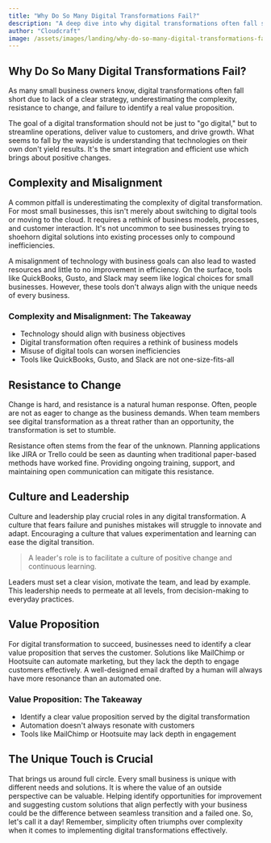 ```yaml
---
title: "Why Do So Many Digital Transformations Fail?"
description: "A deep dive into why digital transformations often fall short in small businesses, and how they can be set up for success."
author: "Cloudcraft"
image: /assets/images/landing/why-do-so-many-digital-transformations-fail.jpg
---
```


## Why Do So Many Digital Transformations Fail?

As many small business owners know, digital transformations often fall short due to lack of a clear strategy, underestimating the complexity, resistance to change, and failure to identify a real value proposition.

The goal of a digital transformation should not be just to "go digital," but to streamline operations, deliver value to customers, and drive growth. What seems to fall by the wayside is understanding that technologies on their own don't yield results. It's the smart integration and efficient use which brings about positive changes.

<ServicesBlurb />

## Complexity and Misalignment

A common pitfall is underestimating the complexity of digital transformation. For most small businesses, this isn't merely about switching to digital tools or moving to the cloud. It requires a rethink of business models, processes, and customer interaction. It's not uncommon to see businesses trying to shoehorn digital solutions into existing processes only to compound inefficiencies.

A misalignment of technology with business goals can also lead to wasted resources and little to no improvement in efficiency. On the surface, tools like QuickBooks, Gusto, and Slack may seem like logical choices for small businesses. However, these tools don't always align with the unique needs of every business.

### Complexity and Misalignment: The Takeaway

 * Technology should align with business objectives
 * Digital transformation often requires a rethink of business models
 * Misuse of digital tools can worsen inefficiencies
 * Tools like QuickBooks, Gusto, and Slack are not one-size-fits-all

## Resistance to Change

Change is hard, and resistance is a natural human response. Often, people are not as eager to change as the business demands. When team members see digital transformation as a threat rather than an opportunity, the transformation is set to stumble.

Resistance often stems from the fear of the unknown. Planning applications like JIRA or Trello could be seen as daunting when traditional paper-based methods have worked fine. Providing ongoing training, support, and maintaining open communication can mitigate this resistance.

<GetStartedBlurb />

## Culture and Leadership

Culture and leadership play crucial roles in any digital transformation. A culture that fears failure and punishes mistakes will struggle to innovate and adapt. Encouraging a culture that values experimentation and learning can ease the digital transition.

<blockquote>
A leader's role is to facilitate a culture of positive change and continuous learning. 
</blockquote>

Leaders must set a clear vision, motivate the team, and lead by example. This leadership needs to permeate at all levels, from decision-making to everyday practices.

## Value Proposition

For digital transformation to succeed, businesses need to identify a clear value proposition that serves the customer. Solutions like MailChimp or Hootsuite can automate marketing, but they lack the depth to engage customers effectively. A well-designed email drafted by a human will always have more resonance than an automated one.

### Value Proposition: The Takeaway

 * Identify a clear value proposition served by the digital transformation
 * Automation doesn't always resonate with customers
 * Tools like MailChimp or Hootsuite may lack depth in engagement

## The Unique Touch is Crucial

That brings us around full circle. Every small business is unique with different needs and solutions. It is where the value of an outside perspective can be valuable. Helping identify opportunities for improvement and suggesting custom solutions that align perfectly with your business could be the difference between seamless transition and a failed one. So, let's call it a day! Remember, simplicity often triumphs over complexity when it comes to implementing digital transformations effectively.